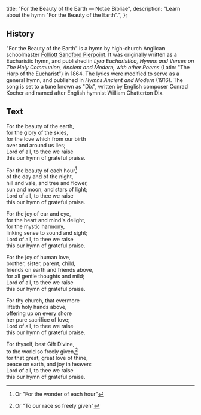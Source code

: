   title: "For the Beauty of the Earth — Notae Bibliae",
  description: "Learn about the hymn \"For the Beauty of the Earth\".",
};

<Initial text="For the Beauty of the Earth" />

## History

"For the Beauty of the Earth" is a hymn by high-church Anglican schoolmaster [Folliott Sandford Pierpoint](/liturgy/music/composers/folliott-sandford-pierpoint). It was originally written as a Eucharistic hymn, and published in *Lyra Eucharistica, Hymns and Verses on The Holy Communion, Ancient and Modern, with other Poems* (Latin: "The Harp of the Eucharist") in 1864. The lyrics were modified to serve as a general hymn, and published in *Hymns Ancient and Modern* (1916). The song is set to a tune known as "Dix", written by English composer Conrad Kocher and named after English hymnist William Chatterton Dix.

## Text

For the beauty of the earth,<br/>
for the glory of the skies,<br/>
for the love which from our birth<br/>
over and around us lies;<br/>
Lord of all, to thee we raise<br/>
this our hymn of grateful praise.

For the beauty of each hour[^1]<br/>
of the day and of the night,<br/>
hill and vale, and tree and flower,<br/>
sun and moon, and stars of light;<br/>
Lord of all, to thee we raise<br/>
this our hymn of grateful praise.

For the joy of ear and eye,<br/>
for the heart and mind's delight,<br/>
for the mystic harmony,<br/>
linking sense to sound and sight;<br/>
Lord of all, to thee we raise<br/>
this our hymn of grateful praise.

For the joy of human love,<br/>
brother, sister, parent, child,<br/>
friends on earth and friends above,<br/>
for all gentle thoughts and mild;<br/>
Lord of all, to thee we raise<br/>
this our hymn of grateful praise.

For thy church, that evermore<br/>
lifteth holy hands above,<br/>
offering up on every shore<br/>
her pure sacrifice of love;<br/>
Lord of all, to thee we raise<br/>
this our hymn of grateful praise.

For thyself, best Gift Divine,<br/>
to the world so freely given,[^2]<br/>
for that great, great love of thine,<br/>
peace on earth, and joy in heaven:<br/>
Lord of all, to thee we raise<br/>
this our hymn of grateful praise.

[^1]: Or "For the wonder of each hour"
[^2]: Or "To our race so freely given"
